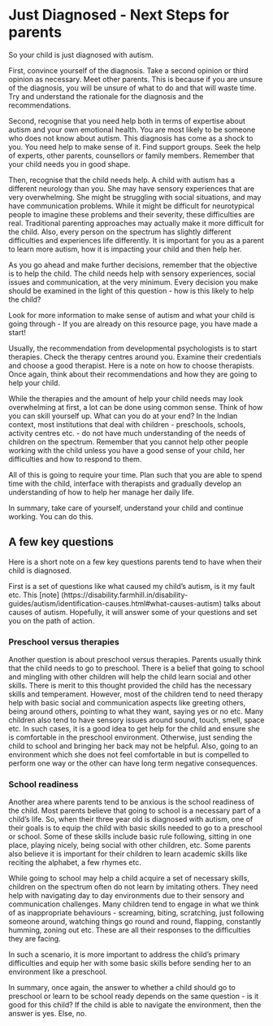# Just Diagnosed - Next Steps for parents
So your child is just diagnosed with autism.

First, convince yourself of the diagnosis. Take a second opinion or third opinion as necessary. Meet other parents. This is because if you are unsure of the diagnosis, you will be unsure of what to do and that will waste time. Try and understand the rationale for the diagnosis and the recommendations.

Second, recognise that you need help both in terms of expertise about autism and your own emotional health. You are most likely to be someone who does not know about autism. This diagnosis has come as a shock to you. You need help to make sense of it. Find support groups. Seek the help of experts, other parents, counsellors or family members. Remember that your child needs you in good shape.

Then, recognise that the child needs help. A child with autism has a different neurology than you. She may have sensory experiences that are very overwhelming. She might be struggling with social situations, and may have communication problems. While it might be difficult for neurotypical people to imagine these problems and their severity, these difficulties are real. Traditional parenting approaches may actually make it more difficult for the child. Also, every person on the spectrum has slightly different difficulties and experiences life differently. It is important for you as a parent to learn more autism, how it is impacting your child and then help her.

As you go ahead and make further decisions, remember that the objective is to help the child. The child needs help with sensory experiences, social issues and communication, at the very minimum. Every decision you make should be examined in the light of this question - how is this likely to help the child?

Look for more information to make sense of autism and what your child is going through - If you are already on this resource page, you have made a start!

Usually, the recommendation from developmental psychologists is to start therapies. Check the therapy centres around you. Examine their credentials and choose a good therapist. Here is a note on how to choose therapists. Once again, think about their recommendations and how they are going to help your child.

While the therapies and the amount of help your child needs may look overwhelming at first,  a lot can be done using common sense. Think of how you can skill yourself up. What can you do at your end? In the Indian context, most institutions that deal with children - preschools, schools, activity centres etc. - do not have much understanding of the needs of children on the spectrum. Remember that you cannot help other people working with the child unless you have a good sense of your child, her difficulties and how to respond to them.

All of this is going to require your time. Plan such that you are able to spend time with the child, interface with therapists and gradually develop an understanding of how to help her manage her daily life.

In summary, take care of yourself, understand your child and continue working. You can do this.

## A few key questions

Here is a short note on a few key questions parents tend to have when their child is diagnosed.

First is a set of questions like what caused my child’s autism, is it my fault etc. This [note] (https://disability.farmhill.in/disability-guides/autism/identification-causes.html#what-causes-autism) talks about causes of autism. Hopefully, it will answer some of your questions and set you on the path of action.

### Preschool versus therapies

Another question is about preschool versus therapies. Parents usually think that the child needs to go to preschool. There is a belief that going to school and mingling with other children will help the child learn social and other skills. There is merit to this thought provided the child has the necessary skills and temperament. However, most of the children tend to need therapy help with basic social and communication aspects like greeting others, being around others, pointing to what they want, saying yes or no etc. Many children also tend to have sensory issues around sound, touch, smell, space etc. In such cases, it is a good idea to get help for the child and ensure she is comfortable in the preschool environment. Otherwise, just sending the child to school and bringing her back may not be helpful. Also, going to an environment which she does not feel comfortable in but is compelled to perform one way or the other can have long term negative consequences.

### School readiness

Another area where parents tend to be anxious is the school readiness of the child. Most parents believe that going to school is a necessary part of a child’s life. So, when their three year old is diagnosed with autism, one of their goals is to equip the child with basic skills needed to go to a preschool or school. Some of these skills include basic rule following, sitting in one place, playing nicely, being social with other children, etc. Some parents also believe it is important for their children to learn academic skills like reciting the alphabet, a few rhymes etc.

While going to school may help a child acquire a set of necessary skills, children on the spectrum often do not learn by imitating others. They need help with navigating day to day environments due to their sensory and communication challenges. Many children tend to engage in what we think of as inappropriate behaviours - screaming, biting, scratching, just following someone around, watching things go round and round, flapping, constantly humming, zoning out etc. These are all their responses to the difficulties they are facing.

In such a scenario, it is more important to address the child’s primary difficulties and equip her with some basic skills before sending her to an environment like a preschool.

In summary, once again, the answer to whether a child should go to preschool or learn to be school ready depends on the same question - is it good for this child? If the child is able to navigate the environment, then the answer is yes. Else, no.










